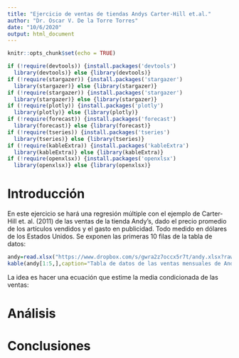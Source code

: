 ---
title: "Ejercicio de ventas de tiendas Andys Carter-Hill et.al."
author: "Dr. Oscar V. De la Torre Torres"
date: "10/6/2020"
output: html_document
---

```{r setup, include=FALSE}
knitr::opts_chunk$set(echo = TRUE)

if (!require(devtools)) {install.packages('devtools')
  library(devtools)} else {library(devtools)}
if (!require(stargazer)) {install.packages('stargazer')
  library(stargazer)} else {library(stargazer)}
if (!require(stargazer)) {install.packages('stargazer')
  library(stargazer)} else {library(stargazer)}
if (!require(plotly)) {install.packages('plotly')
  library(plotly)} else {library(plotly)}
if (!require(forecast)) {install.packages('forecast')
  library(forecast)} else {library(forecast)}
if (!require(tseries)) {install.packages('tseries')
  library(tseries)} else {library(tseries)}
if (!require(kableExtra)) {install.packages('kableExtra')
  library(kableExtra)} else {library(kableExtra)}
if (!require(openxlsx)) {install.packages('openxlsx')
  library(openxlsx)} else {library(openxlsx)}

```

# Introducción
 
En este ejercicio se hará una regresión múltiple con el ejemplo de Carter-Hill et. al. (2011) de las ventas de la tienda Andy's, dado el precio promedio de los artículos vendidos y el gasto en publicidad. Todo medido en dólares de los Estados Unidos. Se exponen las primeras 10 filas de la tabla de datos:

```{r tabla1, echo=FALSE, warning=FALSE, message=FALSE}
andy=read.xlsx("https://www.dropbox.com/s/gwra2z7occx5r7t/andy.xlsx?raw=1")
kable(andy[1:5,],caption="Tabla de datos de las ventas mensuales de Andy's")%>%kable_styling(font_size = 10,bootstrap_options = c("striped", "hover"))%>%add_footnote("Cifras en miles de USD.")
```

La idea es hacer una ecuación que estime la media condicionada de las ventas:

\begin{equation}
\widehat{ventas}_t=\alpha+\beta_1\cdot precio_t+\beta_2 \cdot publicidad_t
\end{equation}

# Análisis

# Conclusiones